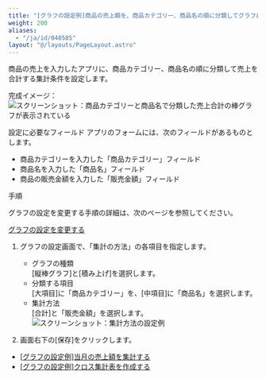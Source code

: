 ```yaml
---
title: "[グラフの設定例]商品の売上額を、商品カテゴリー、商品名の順に分類してグラフにする"
weight: 200
aliases:
  - "/ja/id/040585"
layout: "@/layouts/PageLayout.astro"
---
```




商品の売上を入力したアプリに、商品カテゴリー、商品名の順に分類して売上を合計する集計条件を設定します。

完成イメージ：
<Img src="/k/kintone/img-ja/graph_sample_img02.png" alt="スクリーンショット：商品カテゴリーと商品名で分類した売上合計の棒グラフが表示されている" />

<Heading id="report_example2_30">設定に必要なフィールド</Heading>
アプリのフォームには、次のフィールドがあるものとします。

* 商品カテゴリーを入力した「商品カテゴリー」フィールド
* 商品名を入力した「商品名」フィールド
* 商品の販売金額を入力した「販売金額」フィールド

<Heading id="report_example2_10">手順</Heading>
<Note>


グラフの設定を変更する手順の詳細は、次のページを参照してください。  

[グラフの設定を変更する](/k/ja/id/040580.html#report_edit_report_10)


</Note>

1. グラフの設定画面で、「集計の方法」の各項目を指定します。

    * グラフの種類  
      [縦棒グラフ]と[積み上げ]を選択します。
    * 分類する項目  
      [大項目]に「商品カテゴリー」を、[中項目]に「商品名」を選択します。
    * 集計方法  
      [合計]と「販売金額」を選択します。
      <Img src="/k/kintone/img-ja/report_example2_img1.png" alt="スクリーンショット：集計方法の設定例" />

1. 画面右下の[保存]をクリックします。

<Reference>

* [[グラフの設定例]当月の売上額を集計する](/k/ja/id/040584.html)
* [[グラフの設定例]クロス集計表を作成する](/k/ja/id/040763.html)


</Reference>
